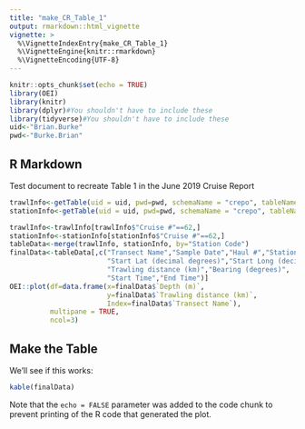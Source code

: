 ```yaml
---
title: "make_CR_Table_1"
output: rmarkdown::html_vignette
vignette: >
  %\VignetteIndexEntry{make_CR_Table_1}
  %\VignetteEngine{knitr::rmarkdown}
  %\VignetteEncoding{UTF-8}
---
```



```r
knitr::opts_chunk$set(echo = TRUE)
library(OEI)
library(knitr)
library(dplyr)#You shouldn't have to include these
library(tidyverse)#You shouldn't have to include these
uid<-"Brian.Burke"
pwd<-"Burke.Brian"
```

## R Markdown

Test document to recreate Table 1 in the June 2019 Cruise Report

```r
trawlInfo<-getTable(uid = uid, pwd=pwd, schemaName = "crepo", tableName = "Trawl Info")
stationInfo<-getTable(uid = uid, pwd=pwd, schemaName = "crepo", tableName = "Station Info")
```

```r
trawlInfo<-trawlInfo[trawlInfo$"Cruise #"==62,]
stationInfo<-stationInfo[stationInfo$"Cruise #"==62,]
tableData<-merge(trawlInfo, stationInfo, by="Station Code")
finalData<-tableData[,c("Transect Name","Sample Date","Haul #","Station #","Depth (m)",
                        "Start Lat (decimal degrees)","Start Long (decimal degrees)",
                        "Trawling distance (km)","Bearing (degrees)",
                        "Start Time","End Time")]
OEI::plot(df=data.frame(x=finalData$`Depth (m)`,
                        y=finalData$`Trawling distance (km)`,
                        Index=finalData$`Transect Name`), 
          multipane = TRUE, 
          ncol=3)

```

## Make the Table

We'll see if this works:

```r
kable(finalData)
```

Note that the `echo = FALSE` parameter was added to the code chunk to prevent printing of the R code that generated the plot.
